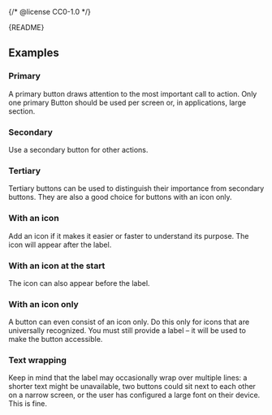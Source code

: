 {/* @license CC0-1.0 */}


<Meta of={ButtonStories} />

<Markdown>{README}</Markdown>

<Primary />

<Controls />

## Examples

### Primary

A primary button draws attention to the most important call to action.
Only one primary Button should be used per screen or, in applications, large section.

<Canvas of={ButtonStories.Primary} />

### Secondary

Use a secondary button for other actions.

<Canvas of={ButtonStories.Secondary} />

### Tertiary

Tertiary buttons can be used to distinguish their importance from secondary buttons.
They are also a good choice for buttons with an icon only.

<Canvas of={ButtonStories.Tertiary} />

### With an icon

Add an icon if it makes it easier or faster to understand its purpose.
The icon will appear after the label.

<Canvas of={ButtonStories.WithIcon} />

### With an icon at the start

The icon can also appear before the label.

<Canvas of={ButtonStories.WithIconAtStart} />

### With an icon only

A button can even consist of an icon only.
Do this only for icons that are universally recognized.
You must still provide a label – it will be used to make the button accessible.

<Canvas of={ButtonStories.WithIconOnly} />

### Text wrapping

Keep in mind that the label may occasionally wrap over multiple lines:
a shorter text might be unavailable,
two buttons could sit next to each other on a narrow screen,
or the user has configured a large font on their device.
This is fine.

<Canvas of={ButtonStories.TextWrapping} />
